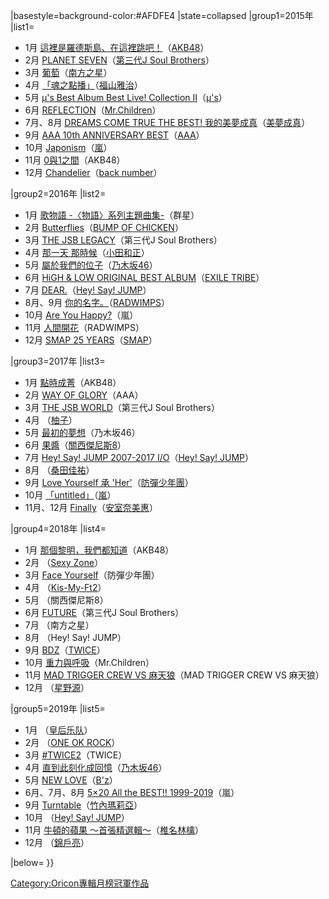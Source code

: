 {{Navbox
|bodyclass=hlist

|name=Oricon專輯月榜冠軍 (2010年代後期)
|title=[[Oricon公信榜|Oricon]][[音樂專輯|專輯]]月榜冠軍作品及獲得者{{#if:{{{1|}}}|（{{{1|}}}）|}}
|basestyle=background-color:#AFDFE4
|state=<includeonly>collapsed</includeonly>
|group1=2015年
|list1= 
*1月 [[這裡是羅德斯島、在這裡跳吧！]]（[[AKB48]]）
* 2月 [[PLANET SEVEN]]（[[J Soul Brothers|第三代J Soul Brothers]]）
* 3月 [[葡萄 (南方之星專輯)|葡萄]]（[[南方之星]]）
* 4月 [[「魂之點播」]]（[[福山雅治]]）
* 5月 [[μ's Best Album Best Live! Collection Ⅱ]]（[[μ's]]）
* 6月 [[REFLECTION]]（[[Mr.Children]]）
* 7月、8月 [[DREAMS COME TRUE THE BEST! 我的美夢成真]]（[[DREAMS COME TRUE|美夢成真]]）
* 9月 [[AAA 10th ANNIVERSARY BEST]]（[[AAA (音樂團體)|AAA]]）
* 10月 [[Japonism]]（[[嵐]]）
* 11月 [[0與1之間]]（AKB48）
* 12月 [[Chandelier]]（[[back number]]）
|group2=2016年
|list2= 
*1月 [[歌物語|歌物語 -〈物語〉系列主題曲集-]]（群星）
* 2月 [[Butterflies (BUMP OF CHICKEN專輯)|Butterflies]]（[[BUMP OF CHICKEN]]）
* 3月 [[THE JSB LEGACY]]（第三代J Soul Brothers）
* 4月 [[那一天 那時候]]（[[小田和正]]）
* 5月 [[屬於我們的位子]]（[[乃木坂46]]）
* 6月 [[HiGH & LOW ORIGINAL BEST ALBUM]]（[[EXILE TRIBE]]）
* 7月 [[DEAR.]]（[[Hey! Say! JUMP]]）
* 8月、9月 [[你的名字。 (專輯)|你的名字。]]（[[RADWIMPS]]）
* 10月 [[Are You Happy?]]（嵐）
* 11月 [[人間開花]]（RADWIMPS）
* 12月 [[SMAP 25 YEARS]]（[[SMAP]]）
|group3=2017年
|list3= 
*1月 [[點時成菁]]（AKB48）
* 2月 [[WAY OF GLORY]]（AAA）
* 3月 [[THE JSB WORLD]]（第三代J Soul Brothers）
* 4月 {{link-ja|YuzuIroha 1997-2017|YUZU 20th Anniversary ALL TIME BEST ALBUM ゆずイロハ 1997-2017}}（[[柚子 (組合)|柚子]]）
* 5月 [[最初的夢想_(專輯)|最初的夢想]]（乃木坂46）
* 6月 [[果醬 (關西傑尼斯8專輯)|果醬]]（[[關西傑尼斯8]]）
* 7月 [[Hey! Say! JUMP 2007-2017 I/O]]（[[Hey! Say! JUMP]]）
* 8月 {{link-ja|虛偽的言語|がらくた (アルバム)}}（[[桑田佳祐]]）
* 9月 [[Love Yourself 承 'Her']]（[[防彈少年團]]）
* 10月 [[「untitled」]]（[[嵐]]）
* 11月、12月 [[Finally]]（[[安室奈美惠]]）
|group4=2018年
|list4= 
*1月 [[那個黎明，我們都知道]]（AKB48）
*2月 {{link-ja|XYZ&#61;Drepainting|XYZ&#61;repainting}}（[[Sexy Zone]]）
*3月 [[Face Yourself]]（防彈少年團）
*4月 {{link-ja|Yummy!!|Yummy!!}}（[[Kis-My-Ft2]]）
*5月 {{link-ja|GR8EST|GR8EST}}（關西傑尼斯8）
*6月 [[FUTURE (專輯)|FUTURE]]（第三代J Soul Brothers）
*7月 {{link-ja|海洋Oh，Yeah！！|海のOh, Yeah!!}}（南方之星）
*8月 {{link-ja|SENSE or LOVE|SENSE or LOVE}}（Hey! Say! JUMP）
*9月 [[BDZ (TWICE專輯)|BDZ]]（[[TWICE]]）
*10月 [[重力與呼吸]]（Mr.Children）
*11月 [[催眠麥克風|MAD TRIGGER CREW VS 麻天狼]]（MAD TRIGGER CREW VS 麻天狼）
*12月 {{link-ja|POP VIRUS|POP VIRUS}}（[[星野源]]）
|group5=2019年
|list5= 
*1月 {{link-en|波西米亚狂想曲原声带|Bohemian Rhapsody: The Original Soundtrack}}（[[皇后乐队]]）
*2月 {{link-ja|Eye of the Storm|Eye of the Storm}}（[[ONE OK ROCK]]）
*3月 [[＃TWICE2|#TWICE2]]（TWICE）
*4月 [[直到此刻化成回憶]]（[[乃木坂46]]）
*5月 [[NEW LOVE]]（[[B'z]]）
*6月、7月、8月 [[5×20 All the BEST!! 1999-2019]]（嵐）
*9月 [[Turntable (竹內瑪莉亞專輯)|Turntable]]（[[竹內瑪莉亞]]）
*10月 {{link-ja|PARADE (Hey! Say! JUMP專輯)|PARADE (Hey! Say! JUMPのアルバム)|PARADE}}（[[Hey! Say! JUMP]]）
*11月 [[牛頓的蘋果 ～首張精選輯～]]（[[椎名林檎]]）
*12月 {{link-ja|NOMAD (錦戶亮專輯)|NOMAD (錦戸亮のアルバム)|NOMAD}}（[[錦戶亮]]）
|below={{Oricon專輯月榜冠軍/年份別模板}}
}}<noinclude>
[[Category:Oricon專輯月榜冠軍作品]]
</noinclude>